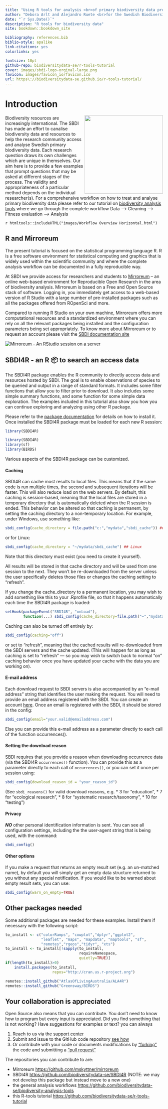 ```yaml
---
title: "Using R tools for analysis <br>of primary biodiversity data provided by SBDI"
author: "Debora Arlt and Alejandro Ruete <br>for the Swedish Biodiversity Data Infrastructure" 
date: "`r Sys.Date()`"
description: "R tools for biodiversity data" 
site: bookdown::bookdown_site

bibliography: references.bib
biblio-style: apalike
link-citations: yes
colorlinks: yes

fontsize: 10pt
github-repo: biodiversitydata-se/r-tools-tutorial
cover: images/sbdi-logo-orginal-large.png
favicon: images/favicon_io/favicon.ico
url: https\://biodiversitydata-se.github.io/r-tools-tutorial/
---
```


# Introduction {.unnumbered}

<img src="sbdi-logo-orginal-large.png" class="cover" width="250" style="float: right;"/> Biodiversity resources are increasingly international. The SBDI has made an effort to canalise biodiversity data and resources to help the research community access and analyse Swedish primary biodiversity data. Each research question draws its own challenges which are unique in themselves. Our aim here is to provide a few examples that prompt questions that may be asked at different stages of the process. The validity and appropriateness of a particular method depends on the individual researcher(s). For a comprehensive workflow on how to treat and analyse primary biodiversity data please refer to our tutorial on [biodiversity analysis tools](https://github.com/biodiversitydata-se/biodiversity-analysis-tools) where we go through the complete workflow Data --\> Cleaning --\> Fitness evaluation --\> Analysis

`r htmltools::includeHTML("images/Workflow Overview Horizontal.html")`

## R and Mirroreum {.unnumbered}

The present tutorial is focused on the statistical programming language R. R is a free software environment for statistical computing and graphics that is widely used within the scientific community and where the complete analysis workflow can be documented in a fully reproducible way.

At SBDI we provide access for researchers and students to [Mirroreum](https://mirroreum.biodiversitydata.se/) -- an online web-based environment for Reproducible Open Research in the area of biodiversity analysis. Mirroreum is based on a Free and Open Source stack of software. Logging in, you immediately get access to a web-based version of R Studio with a large number of pre-installed packages such as all the packages offered from ROpenSci and more.

Compared to running R Studio on your own machine, Mirroreum offers more computational resources and a standardized environment where you can rely on all the relevant packages being installed and the configuration parameters being set appropriately. To know more about Mirroreum or to request an account please visit the [SBDI documentation site](https://docs.biodiversitydata.se/analyse-data/mirroreum/)

[![Mirroreum - An RStudio session on a server](images/Mirroreum.png "Mirroreum - An RStudio session on a server")](https://mirroreum.biodiversitydata.se/auth-sign-in)

## SBDI4R - an R 📦 to search an access data {.unnumbered}

The SBDI4R package enables the R community to directly access data and resources hosted by SBDI. The goal is to enable observations of species to be queried and output in a range of standard formats. It includes some filter functions that allow you to filter prior to download. It also includes some simple summary functions, and some function for some simple data exploration. The examples included in this tutorial also show you how you can continue exploring and analyzing using other R package.

Please refer to the [package documentation](https://biodiversitydata-se.github.io/SBDI4R) for details on how to install it. Once installed the SBDI4R package must be loaded for each new R session:

```r
library(SBDI4R)
```

```r
library(SBDI4R)
library(sf)
library(BIRDS)
```

Various aspects of the SBDI4R package can be customized.

#### Caching {.unnumbered}

SBDI4R can cache most results to local files. This means that if the same code is run multiple times, the second and subsequent iterations will be faster. This will also reduce load on the web servers. By default, this caching is session-based, meaning that the local files are stored in a temporary directory that is automatically deleted when the R session is ended. This behavior can be altered so that caching is permanent, by setting the caching directory to a non-temporary location. For example, under Windows, use something like:

```r
sbdi_config(cache_directory = file.path("c:","mydata","sbdi_cache")) ## Windows
```

or for Linux:

```r
sbdi_config(cache_directory = "~/mydata/sbdi_cache") ## Linux
```

Note that this directory must exist (you need to create it yourself).

All results will be stored in that cache directory and will be used from one session to the next. They won't be re-downloaded from the server unless the user specifically deletes those files or changes the caching setting to "refresh".

If you change the cache_directory to a permanent location, you may wish to add something like this to your .Rprofile file, so that it happens automatically each time the SBDI4R package is loaded:

```r
setHook(packageEvent("SBDI4R", "onLoad"), 
        function(...) sbdi_config(cache_directory=file.path("~","mydata","sbdi_cache")))
```

Caching can also be turned off entirely by:

```r
sbdi_config(caching="off")
```

or set to "refresh", meaning that the cached results will re-downloaded from the SBDI servers and the cache updated. (This will happen for as long as caching is set to "refresh" --- so you may wish to switch back to normal "on" caching behavior once you have updated your cache with the data you are working on).

#### E-mail address {.unnumbered}

Each download request to SBDI servers is also accompanied by an "e-mail address" string that identifies the user making the request. You will need to provide an email address registered with the SBDI. You can create an account [here](https://auth.biodiversitydata.se/cas/login). Once an email is registered with the SBDI, it should be stored in the config:

```r
sbdi_config(email="your.valid@emailaddress.com")
```

Else you can provide this e-mail address as a parameter directly to each call of the function occurrences().

#### Setting the download reason {.unnumbered}

SBDI requires that you provide a reason when downloading occurrence data (via the SBDI4R `occurrences()` function). You can provide this as a parameter directly to each call of `occurrences()`, or you can set it once per session using:

```r
sbdi_config(download_reason_id = "your_reason_id")
```

(See `sbdi_reasons()` for valid download reasons, e.g. \* 3 for "education", \* 7 for "ecological research", \* 8 for "systematic research/taxonomy", \* 10 for "testing")

#### Privacy {.unnumbered}

***NO*** other personal identification information is sent. You can see all configuration settings, including the the user-agent string that is being used, with the command:

```r
sbdi_config()
```

#### Other options {.unnumbered}

If you make a request that returns an empty result set (e.g. an un-matched name), by default you will simply get an empty data structure returned to you without any special notification. If you would like to be warned about empty result sets, you can use:

```r
sbdi_config(warn_on_empty=TRUE)
```

## Other packages needed {.unnumbered}

Some additional packages are needed for these examples. Install them if necessary with the following script:

```r
to_install <- c("colorRamps", "cowplot","dplyr","ggplot2", 
                "leaflet", "maps", "mapdata", "maptools", "sf", 
                "remotes","rgeos","tidyr", "xts")
to_install <- to_install[!sapply(to_install, 
                                 requireNamespace, 
                                 quietly=TRUE)]
if(length(to_install)>0)
    install.packages(to_install, 
                     repos="http://cran.us.r-project.org")

remotes::install_github("AtlasOfLivingAustralia/ALA4R")
remotes::install_github("Greensway/BIRDS")
```

## Your collaboration is appreciated {.unnumbered}

Open Source also means that you can contribute. You don't need to know how to program but every input is appreciated. Did you find something that is not working? Have suggestions for examples or text? you can always

1.  Reach to us via the [support center](https://docs.biodiversitydata.se/support/)
2.  Submit and issue to the GitHub code repository [see how](https://docs.github.com/en/github/managing-your-work-on-github/managing-your-work-with-issues-and-pull-requests/creating-an-issue)
3.  Or contribute with your code or documents modifications by ["forking"](https://docs.github.com/en/github/getting-started-with-github/quickstart/fork-a-repo) the code and submitting a ["pull request"](https://docs.github.com/en/github/collaborating-with-issues-and-pull-requests/proposing-changes-to-your-work-with-pull-requests/creating-a-pull-request-from-a-fork)

The repositories you can contribute to are:

-   Mirroreum <https://github.com/mskyttner/mirroreum>\
-   SBDI4R <https://github.com/biodiversitydata-se/SBDI4R> (NOTE: we may not develop this package but instead move to a new one)\
-   the general analysis workflows <https://github.com/biodiversitydata-se/biodiversity-analysis-tools>\
-   this R-tools tutorial <https://github.com/biodiversitydata-se/r-tools-tutorial>
